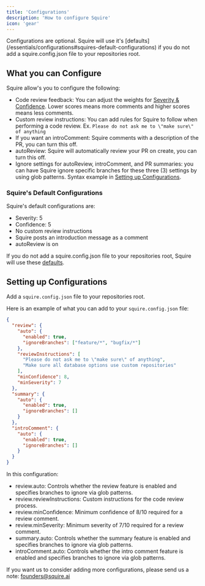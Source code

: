 ```yaml
---
title: 'Configurations'
description: 'How to configure Squire'
icon: 'gear'
---
```


<Note>
Configurations are optional. Squire will use it's [defaults](/essentials/configurations#squires-default-configurations) if you do not add a squire.config.json file to your repositories root.
</Note>

## What you can Configure
Squire allow's you to configure the following:
- Code review feedback: You can adjust the weights for [Severity & Confidence](/features/code-review#configurations-for-code-review). Lower scores means more comments and higher scores means less comments.
- Custom review instructions: You can add rules for Squire to follow when performing a code review. Ex. `Please do not ask me to \"make sure\" of anything`
- If you want an introComment: Squire comments with a description of the PR, you can turn this off.
- autoReview: Squire will automatically review your PR on create, you can turn this off.
- Ignore settings for autoReview, introComment, and PR summaries: you can have Squire ignore specific branches for these three (3) settings by using glob patterns. Syntax example in [Setting up Configurations](#setting-up-configurations).

### Squire's Default Configurations
Squire's default configurations are:
- Severity: 5
- Confidence: 5
- No custom review instructions
- Squire posts an introduction message as a comment
- autoReview is on

If you do not add a squire.config.json file to your repositories root, Squire will use these [defaults](/essentials/configurations#squires-default-configurations).

## Setting up Configurations
Add a `squire.config.json` file to your repositories root.

Here is an example of what you can add to your `squire.config.json` file:

```json
{
  "review": {
    "auto": {
      "enabled": true,
      "ignoreBranches": ["feature/*", "bugfix/*"]
    },
    "reviewInstructions": [
      "Please do not ask me to \"make sure\" of anything",
      "Make sure all database options use custom repositories"
    ],
    "minConfidence": 8,
    "minSeverity": 7
  },
  "summary": {
    "auto": {
      "enabled": true,
      "ignoreBranches": []
    }
  },
  "introComment": {
    "auto": {
      "enabled": true,
      "ignoreBranches": []
    }
  }
}
```
In this configuration:

- review.auto: Controls whether the review feature is enabled and specifies branches to ignore via glob patterns.
- review.reviewInstructions: Custom instructions for the code review process.
- review.minConfidence: Minimum confidence of 8/10 required for a review comment.
- review.minSeverity: Minimum severity of 7/10 required for a review comment.
- summary.auto: Controls whether the summary feature is enabled and specifies branches to ignore via glob patterns.
- introComment.auto: Controls whether the intro comment feature is enabled and specifies branches to ignore via glob patterns.

If you want us to consider adding more configurations, please send us a note: founders@squire.ai